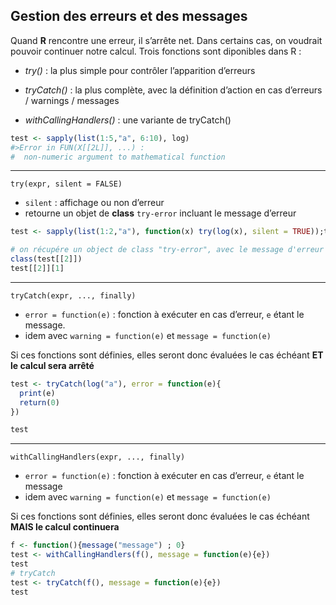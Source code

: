 
## Gestion des erreurs et des messages

Quand __R__ rencontre une erreur, il s'arrête net. Dans certains cas, on voudrait pouvoir continuer notre calcul. Trois fonctions sont diponibles dans R :

* _try()_ : la plus simple pour contrôler l'apparition d'erreurs

* _tryCatch()_ : la plus complète, avec la définition d'action en cas d'erreurs / warnings / messages

* _withCallingHandlers()_ : une variante de tryCatch()

```r
test <- sapply(list(1:5,"a", 6:10), log)
#>Error in FUN(X[[2L]], ...) : 
#  non-numeric argument to mathematical function
```

----

``try(expr, silent = FALSE)``

* ``silent`` : affichage ou non d'erreur
* retourne un objet de **class** ``try-error`` incluant le message d'erreur

```r
test <- sapply(list(1:2,"a"), function(x) try(log(x), silent = TRUE));test

# on récupére un object de class "try-error", avec le message d'erreur
class(test[[2]])
test[[2]][1]
```

----

``tryCatch(expr, ..., finally)``

* ``error = function(e)`` : fonction à exécuter en cas d'erreur, ``e`` étant le message.
* idem avec ``warning = function(e)`` et ``message = function(e)``

Si ces fonctions sont définies, elles seront donc évaluées le cas échéant **ET le calcul sera arrêté**

```r
test <- tryCatch(log("a"), error = function(e){
  print(e)
  return(0)
})

test
```


----


``withCallingHandlers(expr, ..., finally)``

* ``error = function(e)`` : fonction à exécuter en cas d'erreur, ``e`` étant le message
* idem avec ``warning = function(e)`` et ``message = function(e)``

Si ces fonctions sont définies, elles seront donc évaluées le cas échéant **MAIS le calcul continuera**

```r
f <- function(){message("message") ; 0}
test <- withCallingHandlers(f(), message = function(e){e})
test
# tryCatch
test <- tryCatch(f(), message = function(e){e})
test
```
